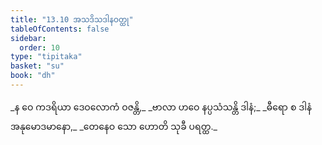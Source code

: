 ```yaml
---
title: "13.10 အသဒိသဒါနဝတ္ထု"
tableOfContents: false
sidebar:
  order: 10
type: "tipitaka"
basket: "su"
book: "dh"
---
```



<DynamicBreadcrumb />

<Division number="177" book="dh" e="ch" v="18" p="40">

<Paragraph number="190" type="verses" book="dh">
_န ဝေ ကဒရိယာ ဒေဝလောကံ ဝဇန္တိ,_  
_ဗာလာ ဟဝေ နပ္ပသံသန္တိ ဒါနံ;_  
_ဓီရော စ ဒါနံ အနုမောဒမာနော,_  
_တေနေဝ သော ဟောတိ သုခီ ပရတ္ထ._
</Paragraph>
</Division>